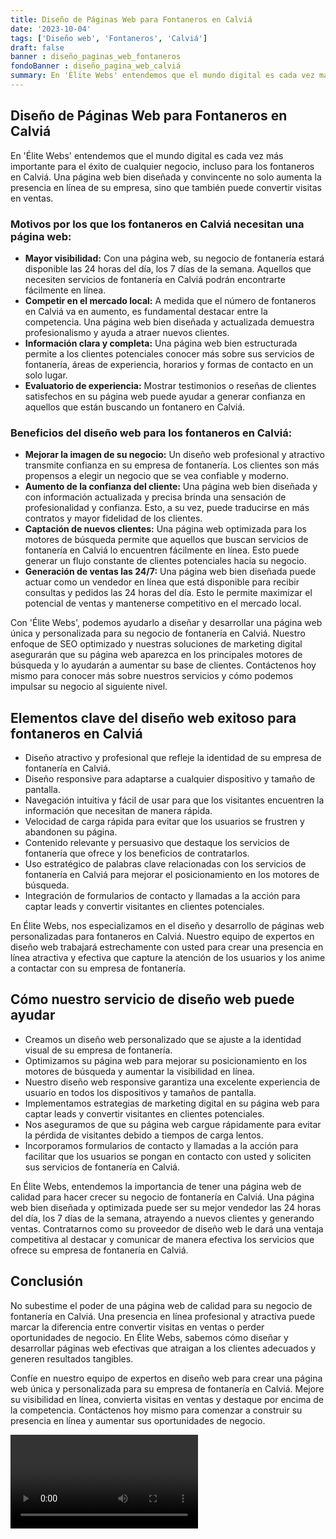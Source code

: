 ```yaml
---
title: Diseño de Páginas Web para Fontaneros en Calviá
date: '2023-10-04'
tags: ['Diseño web', 'Fontaneros', 'Calviá']
draft: false
banner : diseño_paginas_web_fontaneros
fondoBanner : diseño_pagina_web_calviá
summary: En 'Élite Webs' entendemos que el mundo digital es cada vez más importante para el éxito de cualquier negocio, incluso para los fontaneros en Calviá. Una página web bien diseñada y convincente no solo aumenta la presencia en línea de su empresa, sino que también puede convertir visitas en ventas.
---
```


## Diseño de Páginas Web para Fontaneros en Calviá

En 'Élite Webs' entendemos que el mundo digital es cada vez más importante para el éxito de cualquier negocio, incluso para los fontaneros en Calviá. Una página web bien diseñada y convincente no solo aumenta la presencia en línea de su empresa, sino que también puede convertir visitas en ventas.

### Motivos por los que los fontaneros en Calviá necesitan una página web:

- **Mayor visibilidad:** Con una página web, su negocio de fontanería estará disponible las 24 horas del día, los 7 días de la semana. Aquellos que necesiten servicios de fontanería en Calviá podrán encontrarte fácilmente en línea.
- **Competir en el mercado local:** A medida que el número de fontaneros en Calviá va en aumento, es fundamental destacar entre la competencia. Una página web bien diseñada y actualizada demuestra profesionalismo y ayuda a atraer nuevos clientes.
- **Información clara y completa:** Una página web bien estructurada permite a los clientes potenciales conocer más sobre sus servicios de fontanería, áreas de experiencia, horarios y formas de contacto en un solo lugar.
- **Evaluatorio de experiencia:** Mostrar testimonios o reseñas de clientes satisfechos en su página web puede ayudar a generar confianza en aquellos que están buscando un fontanero en Calviá.

### Beneficios del diseño web para los fontaneros en Calviá:

- **Mejorar la imagen de su negocio:** Un diseño web profesional y atractivo transmite confianza en su empresa de fontanería. Los clientes son más propensos a elegir un negocio que se vea confiable y moderno.
- **Aumento de la confianza del cliente:** Una página web bien diseñada y con información actualizada y precisa brinda una sensación de profesionalidad y confianza. Esto, a su vez, puede traducirse en más contratos y mayor fidelidad de los clientes.
- **Captación de nuevos clientes:** Una página web optimizada para los motores de búsqueda permite que aquellos que buscan servicios de fontanería en Calviá lo encuentren fácilmente en línea. Esto puede generar un flujo constante de clientes potenciales hacia su negocio.
- **Generación de ventas las 24/7:** Una página web bien diseñada puede actuar como un vendedor en línea que está disponible para recibir consultas y pedidos las 24 horas del día. Esto le permite maximizar el potencial de ventas y mantenerse competitivo en el mercado local.

Con 'Élite Webs', podemos ayudarlo a diseñar y desarrollar una página web única y personalizada para su negocio de fontanería en Calviá. Nuestro enfoque de SEO optimizado y nuestras soluciones de marketing digital asegurarán que su página web aparezca en los principales motores de búsqueda y lo ayudarán a aumentar su base de clientes. Contáctenos hoy mismo para conocer más sobre nuestros servicios y cómo podemos impulsar su negocio al siguiente nivel.

<GifSeo />

<Cta />

## Elementos clave del diseño web exitoso para fontaneros en Calviá

- Diseño atractivo y profesional que refleje la identidad de su empresa de fontanería en Calviá.
- Diseño responsive para adaptarse a cualquier dispositivo y tamaño de pantalla.
- Navegación intuitiva y fácil de usar para que los visitantes encuentren la información que necesitan de manera rápida.
- Velocidad de carga rápida para evitar que los usuarios se frustren y abandonen su página.
- Contenido relevante y persuasivo que destaque los servicios de fontanería que ofrece y los beneficios de contratarlos.
- Uso estratégico de palabras clave relacionadas con los servicios de fontanería en Calviá para mejorar el posicionamiento en los motores de búsqueda.
- Integración de formularios de contacto y llamadas a la acción para captar leads y convertir visitantes en clientes potenciales.

En Élite Webs, nos especializamos en el diseño y desarrollo de páginas web personalizadas para fontaneros en Calviá. Nuestro equipo de expertos en diseño web trabajará estrechamente con usted para crear una presencia en línea atractiva y efectiva que capture la atención de los usuarios y los anime a contactar con su empresa de fontanería.

## Cómo nuestro servicio de diseño web puede ayudar

- Creamos un diseño web personalizado que se ajuste a la identidad visual de su empresa de fontanería.
- Optimizamos su página web para mejorar su posicionamiento en los motores de búsqueda y aumentar la visibilidad en línea.
- Nuestro diseño web responsive garantiza una excelente experiencia de usuario en todos los dispositivos y tamaños de pantalla.
- Implementamos estrategias de marketing digital en su página web para captar leads y convertir visitantes en clientes potenciales.
- Nos aseguramos de que su página web cargue rápidamente para evitar la pérdida de visitantes debido a tiempos de carga lentos.
- Incorporamos formularios de contacto y llamadas a la acción para facilitar que los usuarios se pongan en contacto con usted y soliciten sus servicios de fontanería en Calviá.

En Élite Webs, entendemos la importancia de tener una página web de calidad para hacer crecer su negocio de fontanería en Calviá. Una página web bien diseñada y optimizada puede ser su mejor vendedor las 24 horas del día, los 7 días de la semana, atrayendo a nuevos clientes y generando ventas. Contratarnos como su proveedor de diseño web le dará una ventaja competitiva al destacar y comunicar de manera efectiva los servicios que ofrece su empresa de fontanería en Calviá.

## Conclusión

No subestime el poder de una página web de calidad para su negocio de fontanería en Calviá. Una presencia en línea profesional y atractiva puede marcar la diferencia entre convertir visitas en ventas o perder oportunidades de negocio. En Élite Webs, sabemos cómo diseñar y desarrollar páginas web efectivas que atraigan a los clientes adecuados y generen resultados tangibles.

Confíe en nuestro equipo de expertos en diseño web para crear una página web única y personalizada para su empresa de fontanería en Calviá. Mejore su visibilidad en línea, convierta visitas en ventas y destaque por encima de la competencia. Contáctenos hoy mismo para comenzar a construir su presencia en línea y aumentar sus oportunidades de negocio.

<Video />

<CtaBot job='Fontaneros' city='Calviá'/>

<Gmaps query='Calviá+españa+maps' />